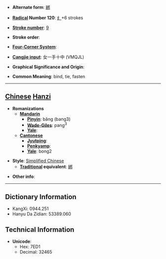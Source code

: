 * '''Alternate form''': [[綁]]

* '''[[Wiktionary:Chinese radical index| Radical]] Number 120''': [[Wiktionary:Chinese radical index 纟|纟]]+6 strokes

* '''[[Wiktionary:Chinese total strokes index|Stroke number]]''': [[Wiktionary:Chinese total strokes index 9|9]]

* '''Stroke order''': 

* '''[[Wiktionary:Chinese four corner index|Four-Corner System]]''': 

* '''[[Wiktionary:Chinese Cangjie index|Cangjie input]]''': 女一手十中 (VMQJL)

* '''Graphical Significance and Origin''': 

* '''Common Meaning''': bind, tie, fasten

----

== [[Chinese]] [[Hanzi]] ==

* '''Romanizations'''
** '''[[Mandarin]]'''
*** '''[[Pinyin]]''': bǎng (bang3)
*** '''[[Wade-Giles]]''': pang<sup>3</sup>
*** '''[[Yale]]''': 
** '''[[Cantonese]]'''
*** '''[[Jyutping]]''':
*** '''[[Penkyamp]]''': 
*** '''[[Yale]]''': bong2

* '''Style''': [[Simplified Chinese]] 
** '''[[Traditional Chinese|Traditional]] equivalent''': [[綁]]

* '''Other info''': 

----

== Dictionary Information ==

* KangXi: 0944.251
* Hanyu Da Zidian: 53389.060

== Technical Information ==

* '''Unicode''':
** Hex: 7ED1
** Decimal: 32465